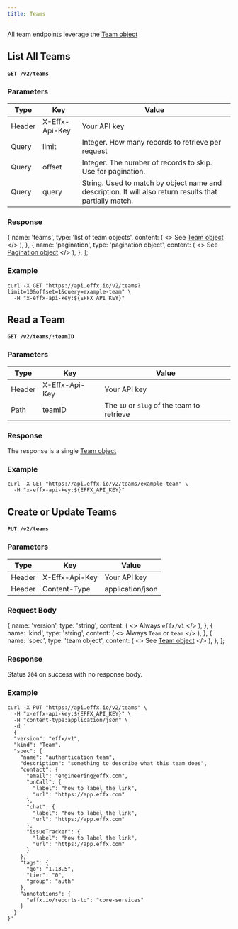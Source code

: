 ```yaml
---
title: Teams
---
```



All team endpoints leverage the [Team object](teams-model)

## List All Teams

#### `GET /v2/teams`

### Parameters

| Type   | Key            | Value                                                                                                   |
| ------ | -------------- | --------------------------------------------------------------------------------------------------------|
| Header | X-Effx-Api-Key | Your API key                                                                                            |
| Query  | limit          | Integer. How many records to retrieve per request                                                       |
| Query  | offset         | Integer. The number of records to skip. Use for pagination.                                             |
| Query  | query          | String. Used to match by object name and description. It will also return results that partially match. |

### Response

  {
    name: 'teams',
    type: 'list of team objects',
    content: (
      <>
        <Markdown>See [Team object](teams-model)</Markdown>
      </>
    ),
  },
  {
    name: 'pagination',
    type: 'pagination object',
    content: (
      <>
        <Markdown>See [Pagination object](pagination-model)</Markdown>
      </>
    ),
  },
];

<ModelAttributeGroup attributes={listResponse} />

### Example

```shell title="GET https://api.effx.io/v2/teams"
curl -X GET "https://api.effx.io/v2/teams?limit=10&offset=1&query=example-team" \
  -H "x-effx-api-key:${EFFX_API_KEY}"
```

## Read a Team

#### `GET /v2/teams/:teamID`

### Parameters

| Type   | Key            | Value                                      |
| ------ | -------------- | ------------------------------------------ |
| Header | X-Effx-Api-Key | Your API key                               |
| Path   | teamID         | The `ID` or `slug` of the team to retrieve |

### Response

The response is a single [Team object](teams-model)

### Example

```shell title="GET https://api.effx.io/v2/teams/:teamID"
curl -X GET "https://api.effx.io/v2/teams/example-team" \
  -H "x-effx-api-key:${EFFX_API_KEY}"
```

## Create or Update Teams

#### `PUT /v2/teams`

### Parameters

| Type   | Key            | Value            |
| ------ | -------------- | ---------------- |
| Header | X-Effx-Api-Key | Your API key     |
| Header | Content-Type   | application/json |

### Request Body

  {
    name: 'version',
    type: 'string',
    content: (
      <>
        <Markdown>Always `effx/v1`</Markdown>
      </>
    ),
  },
  {
    name: 'kind',
    type: 'string',
    content: (
      <>
        <Markdown>Always `Team` or `team`</Markdown>
      </>
    ),
  },
  {
    name: 'spec',
    type: 'team object',
    content: (
      <>
        <Markdown>See [Team object](teams-model)</Markdown>
      </>
    ),
  },
];

<ModelAttributeGroup attributes={requestBody} />

### Response

Status `204` on success with no response body.

### Example

```shell title="PUT https://api.effx.io/v2/teams"
curl -X PUT "https://api.effx.io/v2/teams" \
  -H "x-effx-api-key:${EFFX_API_KEY}" \
  -H "content-type:application/json" \
  -d '
  {
  "version": "effx/v1",
  "kind": "Team",
  "spec": {
    "name": "authentication team",
    "description": "something to describe what this team does",
    "contact": {
      "email": "engineering@effx.com",
      "onCall": {
        "label": "how to label the link",
        "url": "https://app.effx.com"
      },
      "chat": {
        "label": "how to label the link",
        "url": "https://app.effx.com"
      },
      "issueTracker": {
        "label": "how to label the link",
        "url": "https://app.effx.com"
      }
    },
    "tags": {
      "go": "1.13.5",
      "tier": "0",
      "group": "auth"
    },
    "annotations": {
      "effx.io/reports-to": "core-services"
    }
  }
}'
```
